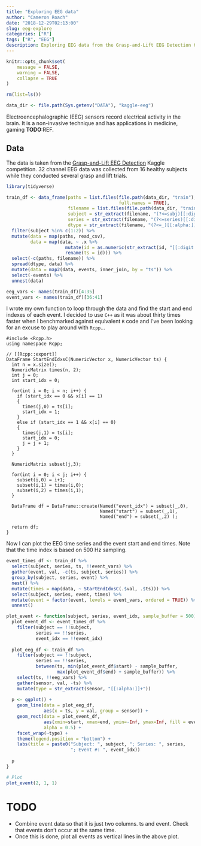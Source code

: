 ```yaml
---
title: "Exploring EEG data"
author: "Cameron Roach"
date: "2018-12-29T02:13:00"
slug: eeg-explore
categories: ["R"]
tags: ["R", "EEG"]
description: Exploring EEG data from the Grasp-and-Lift EEG Detection Kaggle competition.
---
```


```r
knitr::opts_chunk$set(
	message = FALSE,
	warning = FALSE,
	collapse = TRUE
)

rm(list=ls())

data_dir <- file.path(Sys.getenv("DATA"), "kaggle-eeg")
```

Electroencephalographic (EEG) sensors record electrical activity in the brain. It is a non-invasive technique and has applications in medicine, gaming __TODO__:REF.

## Data

The data is taken from the [Grasp-and-Lift EEG Detection](https://www.kaggle.com/c/grasp-and-lift-eeg-detection) Kaggle competition. 32 channel EEG data was collected from 16 healthy subjects while they conducted several grasp and lift trials.


```r
library(tidyverse)

train_df <- data_frame(paths = list.files(file.path(data_dir, "train"),
                                          full.names = TRUE),
                       filename = list.files(file.path(data_dir, "train")),
                       subject = str_extract(filename, "(?<=subj)[[:digit:]]+"),
                       series = str_extract(filename, "(?<=series)[[:digit:]]+"),
                       dtype = str_extract(filename, "(?<=_)[[:alpha:]]+(?=.csv)")) %>% 
  filter(subject %in% c(1:2)) %>% 
  mutate(data = map(paths, read_csv),
         data = map(data, ~ .x %>% 
                      mutate(id = as.numeric(str_extract(id, "[[:digit:]]+$"))) %>% 
                      rename(ts = id))) %>% 
  select(-c(paths, filename)) %>% 
  spread(dtype, data) %>% 
  mutate(data = map2(data, events, inner_join, by = "ts")) %>% 
  select(-events) %>% 
  unnest(data)

eeg_vars <- names(train_df)[4:35]
event_vars <- names(train_df)[36:41]
```

I wrote my own function to loop through the data and find the start and end indexes of each event. I decided to use `C++` as it was about thirty times faster when I benchmarked against equivalent `R` code and I've been looking for an excuse to play around with `Rcpp`...

```Rcpp
#include <Rcpp.h>
using namespace Rcpp;

// [[Rcpp::export]]
DataFrame StartEndIdxsC(NumericVector x, NumericVector ts) {
  int n = x.size();
  NumericMatrix times(n, 2);
  int j = 0;
  int start_idx = 0;
  
  for(int i = 0; i < n; i++) {
    if (start_idx == 0 && x[i] == 1)
    {
      times(j,0) = ts[i];
      start_idx = 1;
    } 
    else if (start_idx == 1 && x[i] == 0) 
    {
      times(j,1) = ts[i];
      start_idx = 0;
      j = j + 1;
    }
  }
  
  NumericMatrix subset(j,3);
  
  for(int i = 0; i < j; i++) {
    subset(i,0) = i+1;
    subset(i,1) = times(i,0);
    subset(i,2) = times(i,1);
  }
  
  DataFrame df = DataFrame::create(Named("event_idx") = subset(_,0),
                                   Named("start") = subset(_,1),
                                   Named("end") = subset(_,2) );
  
  return df;
}
```


Now I can plot the EEG time series and the event start and end times. Note that the time index is based on 500 Hz sampling.

```r
event_times_df <- train_df %>% 
  select(subject, series, ts, !!event_vars) %>% 
  gather(event, val, -c(ts, subject, series)) %>% 
  group_by(subject, series, event) %>%
  nest() %>% 
  mutate(times = map(data, ~ StartEndIdxsC(.$val, .$ts))) %>% 
  select(subject, series, event, times) %>% 
  mutate(event = factor(event, levels = event_vars, ordered = TRUE)) %>% 
  unnest()

plot_event <- function(subject, series, event_idx, sample_buffer = 500) {
  plot_event_df <- event_times_df %>% 
    filter(subject == !!subject,
           series == !!series,
           event_idx == !!event_idx)
  
  plot_eeg_df <- train_df %>% 
    filter(subject == !!subject,
           series == !!series,
           between(ts, min(plot_event_df$start) - sample_buffer,
                   max(plot_event_df$end) + sample_buffer)) %>% 
    select(ts, !!eeg_vars) %>% 
    gather(sensor, val, -ts) %>% 
    mutate(type = str_extract(sensor, "[[:alpha:]]+"))
  
  p <- ggplot() +
    geom_line(data = plot_eeg_df,
              aes(x = ts, y = val, group = sensor)) +
    geom_rect(data = plot_event_df,
              aes(xmin=start, xmax=end, ymin=-Inf, ymax=Inf, fill = event),
              alpha = 0.5) +
    facet_wrap(~type) +
    theme(legend.position = "bottom") +
    labs(title = paste0("Subject: ", subject, "; Series: ", series, 
                        "; Event #: ", event_idx))
  
  p
}

# Plot
plot_event(2, 1, 1)
```


# TODO

* Combine event data so that it is just two columns. ts and event. Check that events don't occur at the same time.
* Once this is done, plot all events as vertical lines in the above plot.